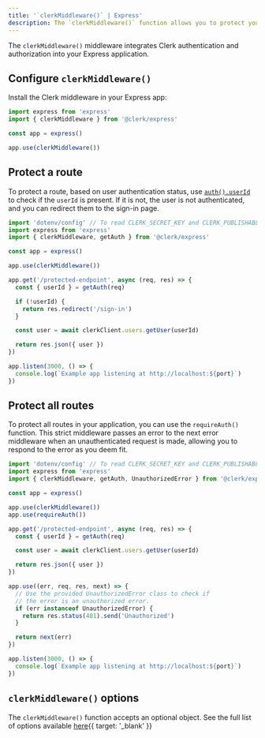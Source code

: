 ```yaml
---
title: '`clerkMiddleware()` | Express'
description: The `clerkMiddleware()` function allows you to protect your Express application using Middleware.
---
```


The `clerkMiddleware()` middleware integrates Clerk authentication and authorization into your Express application.

## Configure `clerkMiddleware()`

Install the Clerk middleware in your Express app:

```ts {{ filename: 'index.ts' }}
import express from 'express'
import { clerkMiddleware } from '@clerk/express'

const app = express()

app.use(clerkMiddleware())
```

## Protect a route

To protect a route, based on user authentication status, use [`auth().userId`](/docs/references/nextjs/auth#retrieving-user-id) to check if the `userId` is present. If it is not, the user is not authenticated, and you can redirect them to the sign-in page.

```ts {{ filename: 'index.ts' }}
import 'dotenv/config' // To read CLERK_SECRET_KEY and CLERK_PUBLISHABLE_KEY
import express from 'express'
import { clerkMiddleware, getAuth } from '@clerk/express'

const app = express()

app.use(clerkMiddleware())

app.get('/protected-endpoint', async (req, res) => {
  const { userId } = getAuth(req)

  if (!userId) {
    return res.redirect('/sign-in')
  }

  const user = await clerkClient.users.getUser(userId)

  return res.json({ user })
})

app.listen(3000, () => {
  console.log(`Example app listening at http://localhost:${port}`)
})
```

## Protect all routes

To protect all routes in your application, you can use the `requireAuth()` function. This strict middleware passes an error to the next error middleware when an unauthenticated request is made, allowing you to respond to the error as you deem fit.

```ts {{ filename: 'index.ts' }}
import 'dotenv/config' // To read CLERK_SECRET_KEY and CLERK_PUBLISHABLE_KEY
import express from 'express'
import { clerkMiddleware, getAuth, UnauthorizedError } from '@clerk/express'

const app = express()

app.use(clerkMiddleware())
app.use(requireAuth())

app.get('/protected-endpoint', async (req, res) => {
  const { userId } = getAuth(req)

  const user = await clerkClient.users.getUser(userId)

  return res.json({ user })
})

app.use((err, req, res, next) => {
  // Use the provided UnauthorizedError class to check if
  // the error is an unauthorized error.
  if (err instanceof UnauthorizedError) {
    return res.status(401).send('Unauthorized')
  }

  return next(err)
})

app.listen(3000, () => {
  console.log(`Example app listening at http://localhost:${port}`)
})
```

## `clerkMiddleware()` options

The `clerkMiddleware()` function accepts an optional object. See the full list of options available [here](/docs/references/nextjs/clerk-middleware#clerk-middleware-options.){{ target: '_blank' }}
